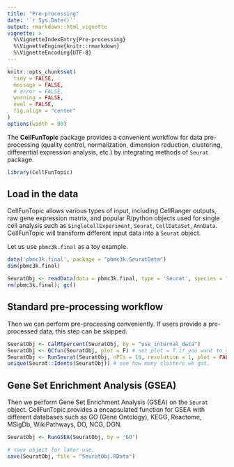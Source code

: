 ```yaml
---
title: "Pre-processing"
date: '`r Sys.Date()`'
output: rmarkdown::html_vignette
vignette: >
  %\VignetteIndexEntry{Pre-processing}
  %\VignetteEngine{knitr::rmarkdown}
  %\VignetteEncoding{UTF-8}
---
```



```r
knitr::opts_chunk$set(
  tidy = FALSE,
  message = FALSE,
  # error = FALSE,
  warning = FALSE,
  eval = FALSE,
  fig.align = "center"
)
options(width = 80)
```


The **CellFunTopic** package provides a convenient workflow for data pre-processing (quality control, normalization, dimension reduction, clustering, differential expression analysis, etc.) by integrating methods of `Seurat` package.

```r
library(CellFunTopic)
```

## Load in the data

CellFunTopic allows various types of input, including CellRanger outputs, raw gene expression matrix, and popular R/python objects used for single cell analysis such as `SingleCellExperiment`, `Seurat`, `CellDataSet`, `AnnData`. CellFunTopic will transform different input data into a `Seurat` object.

Let us use `pbmc3k.final` as a toy example.

```r
data('pbmc3k.final', package = "pbmc3k.SeuratData")
dim(pbmc3k.final)

SeuratObj <- readData(data = pbmc3k.final, type = 'Seurat', species = "Homo sapiens")
rm(pbmc3k.final); gc()
```

## Standard pre-processing workflow

Then we can perform pre-processing conveniently. If users provide a pre-processed data, this step can be skipped.

```r
SeuratObj <- CalMTpercent(SeuratObj, by = "use_internal_data")
SeuratObj <- QCfun(SeuratObj, plot = F) # set plot = T if you want to get the QC reports.
SeuratObj <- RunSeurat(SeuratObj, nPCs = 10, resolution = 1, plot = FALSE)
unique(Seurat::Idents(SeuratObj)) # see how many clusters we got.
```

## Gene Set Enrichment Analysis (GSEA)

Then we perform Gene Set Enrichment Analysis (GSEA) on the `Seurat` object. CellFunTopic provides a encapsulated function for GSEA with different databases such as GO (Gene Ontology), KEGG, Reactome, MSigDb, WikiPathways, DO, NCG, DGN.

```r
SeuratObj <- RunGSEA(SeuratObj, by = 'GO')

# save object for later use.
save(SeuratObj, file = "SeuratObj.RData")
```



